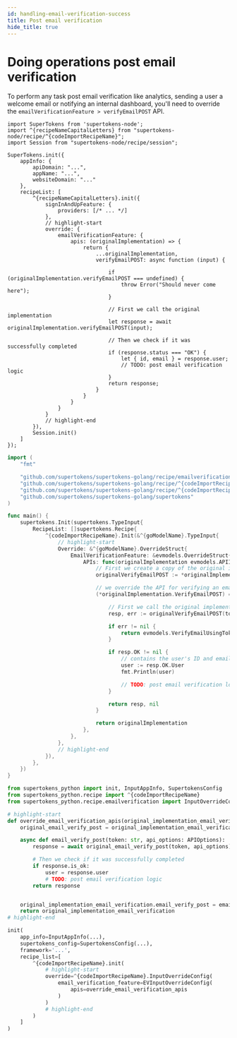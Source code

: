 ```yaml
---
id: handling-email-verification-success
title: Post email verification
hide_title: true
---
```


<!-- COPY DOCS -->
<!-- ./thirdpartyemailpassword/common-customizations/email-verification/handling-email-verification-success.mdx -->


# Doing operations post email verification

To perform any task post email verification like analytics, sending a user a welcome email or notifying an internal dashboard, you'll need to override the `emailVerificationFeature > verifyEmailPOST` API.

<BackendSDKTabs>
<TabItem value="nodejs">

```tsx
import SuperTokens from 'supertokens-node';
import ^{recipeNameCapitalLetters} from "supertokens-node/recipe/^{codeImportRecipeName}";
import Session from "supertokens-node/recipe/session";

SuperTokens.init({
    appInfo: {
        apiDomain: "...",
        appName: "...",
        websiteDomain: "..."
    },
    recipeList: [
        ^{recipeNameCapitalLetters}.init({
            signInAndUpFeature: {
                providers: [/* ... */]
            },
            // highlight-start
            override: {
                emailVerificationFeature: {
                    apis: (originalImplementation) => {
                        return {
                            ...originalImplementation,
                            verifyEmailPOST: async function (input) {

                                if (originalImplementation.verifyEmailPOST === undefined) {
                                    throw Error("Should never come here");
                                }

                                // First we call the original implementation
                                let response = await originalImplementation.verifyEmailPOST(input);

                                // Then we check if it was successfully completed
                                if (response.status === "OK") {
                                    let { id, email } = response.user;
                                    // TODO: post email verification logic
                                }
                                return response;
                            }
                        }
                    }
                }
            }
            // highlight-end
        }),
        Session.init()
    ]
});
```
</TabItem>
<TabItem value="go">

```go
import (
	"fmt"

	"github.com/supertokens/supertokens-golang/recipe/emailverification/evmodels"
	"github.com/supertokens/supertokens-golang/recipe/^{codeImportRecipeName}"
	"github.com/supertokens/supertokens-golang/recipe/^{codeImportRecipeName}/^{goModelName}"
	"github.com/supertokens/supertokens-golang/supertokens"
)

func main() {
	supertokens.Init(supertokens.TypeInput{
		RecipeList: []supertokens.Recipe{
			^{codeImportRecipeName}.Init(&^{goModelName}.TypeInput{
				// highlight-start
				Override: &^{goModelName}.OverrideStruct{
					EmailVerificationFeature: &evmodels.OverrideStruct{
						APIs: func(originalImplementation evmodels.APIInterface) evmodels.APIInterface {
							// First we create a copy of the original implementation
							originalVerifyEmailPOST := *originalImplementation.VerifyEmailPOST

							// we override the API for verifying an email
							(*originalImplementation.VerifyEmailPOST) = func(token string, options evmodels.APIOptions) (evmodels.VerifyEmailUsingTokenResponse, error) {

								// First we call the original implementation
								resp, err := originalVerifyEmailPOST(token, options)

								if err != nil {
									return evmodels.VerifyEmailUsingTokenResponse{}, err
								}

								if resp.OK != nil {
									// contains the user's ID and email
									user := resp.OK.User
									fmt.Println(user)

									// TODO: post email verification logic
								}

								return resp, nil
							}

							return originalImplementation
						},
					},
				},
				// highlight-end
			}),
		},
	})
}
```
</TabItem>
<TabItem value="python">

```python
from supertokens_python import init, InputAppInfo, SupertokensConfig
from supertokens_python.recipe import ^{codeImportRecipeName}
from supertokens_python.recipe.emailverification import InputOverrideConfig as EVInputOverrideConfig

# highlight-start
def override_email_verification_apis(original_implementation_email_verification):
	original_email_verify_post = original_implementation_email_verification.email_verify_post

	async def email_verify_post(token: str, api_options: APIOptions):
		response = await original_email_verify_post(token, api_options)

        # Then we check if it was successfully completed
        if response.is_ok:
            user = response.user
            # TODO: post email verification logic
        return response


	original_implementation_email_verification.email_verify_post = email_verify_post
	return original_implementation_email_verification
# highlight-end

init(
    app_info=InputAppInfo(...),
    supertokens_config=SupertokensConfig(...),
    framework='...',
    recipe_list=[
        ^{codeImportRecipeName}.init(
            # highlight-start
            override=^{codeImportRecipeName}.InputOverrideConfig(
                email_verification_feature=EVInputOverrideConfig(
                    apis=override_email_verification_apis
                )
            )
            # highlight-end
        )
    ]
)
```

</TabItem>
</BackendSDKTabs>